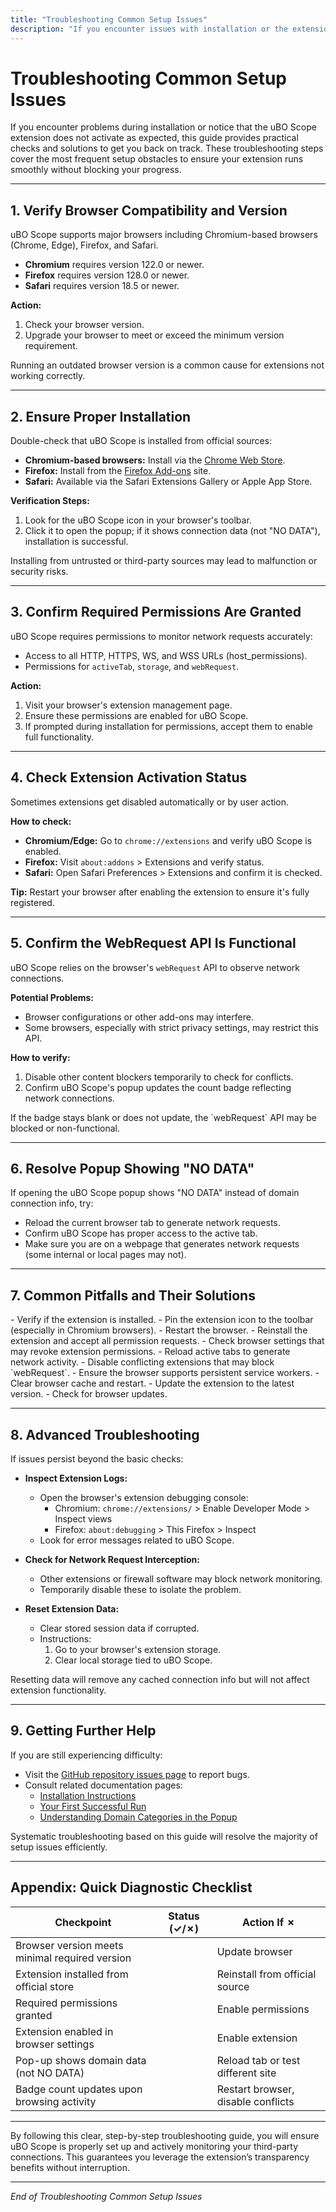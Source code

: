 ```yaml
---
title: "Troubleshooting Common Setup Issues"
description: "If you encounter issues with installation or the extension doesn’t activate as expected, this page offers quick checks and solutions. Find help for the most frequent setup obstacles—ensuring you’re not blocked from getting started."
---
```


# Troubleshooting Common Setup Issues

If you encounter problems during installation or notice that the uBO Scope extension does not activate as expected, this guide provides practical checks and solutions to get you back on track. These troubleshooting steps cover the most frequent setup obstacles to ensure your extension runs smoothly without blocking your progress.

---

## 1. Verify Browser Compatibility and Version

uBO Scope supports major browsers including Chromium-based browsers (Chrome, Edge), Firefox, and Safari.

- **Chromium** requires version 122.0 or newer.
- **Firefox** requires version 128.0 or newer.
- **Safari** requires version 18.5 or newer.

**Action:**
1. Check your browser version.
2. Upgrade your browser to meet or exceed the minimum version requirement.

<Tip>
Running an outdated browser version is a common cause for extensions not working correctly.
</Tip>

---

## 2. Ensure Proper Installation

Double-check that uBO Scope is installed from official sources:

- **Chromium-based browsers:** Install via the [Chrome Web Store](https://chromewebstore.google.com/detail/ubo-scope/bbdpgcaljkaaigfcomhidmneffjjjfgp).
- **Firefox:** Install from the [Firefox Add-ons](https://addons.mozilla.org/firefox/addon/ubo-scope/) site.
- **Safari:** Available via the Safari Extensions Gallery or Apple App Store.

**Verification Steps:**

1. Look for the uBO Scope icon in your browser's toolbar.
2. Click it to open the popup; if it shows connection data (not "NO DATA"), installation is successful.

<Warning>
Installing from untrusted or third-party sources may lead to malfunction or security risks.
</Warning>

---

## 3. Confirm Required Permissions Are Granted

uBO Scope requires permissions to monitor network requests accurately:

- Access to all HTTP, HTTPS, WS, and WSS URLs (host_permissions).
- Permissions for `activeTab`, `storage`, and `webRequest`.

**Action:**

1. Visit your browser's extension management page.
2. Ensure these permissions are enabled for uBO Scope.
3. If prompted during installation for permissions, accept them to enable full functionality.

---

## 4. Check Extension Activation Status

Sometimes extensions get disabled automatically or by user action.

**How to check:**

- **Chromium/Edge:** Go to `chrome://extensions` and verify uBO Scope is enabled.
- **Firefox:** Visit `about:addons` > Extensions and verify status.
- **Safari:** Open Safari Preferences > Extensions and confirm it is checked.

**Tip:**
Restart your browser after enabling the extension to ensure it's fully registered.

---

## 5. Confirm the WebRequest API Is Functional

uBO Scope relies on the browser's `webRequest` API to observe network connections.

**Potential Problems:**

- Browser configurations or other add-ons may interfere.
- Some browsers, especially with strict privacy settings, may restrict this API.

**How to verify:**

1. Disable other content blockers temporarily to check for conflicts.
2. Confirm uBO Scope's popup updates the count badge reflecting network connections.

<Note>
If the badge stays blank or does not update, the `webRequest` API may be blocked or non-functional.
</Note>

---

## 6. Resolve Popup Showing "NO DATA"

If opening the uBO Scope popup shows "NO DATA" instead of domain connection info, try:

- Reload the current browser tab to generate network requests.
- Confirm uBO Scope has proper access to the active tab.
- Make sure you are on a webpage that generates network requests (some internal or local pages may not).

---

## 7. Common Pitfalls and Their Solutions

<AccordionGroup title="Common Issues & Solutions">
<Accordion title="Extension Icon Missing from Toolbar">
- Verify if the extension is installed.
- Pin the extension icon to the toolbar (especially in Chromium browsers).
- Restart the browser.
</Accordion>
<Accordion title="Permissions Not Granted">
- Reinstall the extension and accept all permission requests.
- Check browser settings that may revoke extension permissions.
</Accordion>
<Accordion title="Badge Count Does Not Update">
- Reload active tabs to generate network activity.
- Disable conflicting extensions that may block `webRequest`.
- Ensure the browser supports persistent service workers.
</Accordion>
<Accordion title="Popup Remains Blank or Loads Slowly">
- Clear browser cache and restart.
- Update the extension to the latest version.
- Check for browser updates.
</Accordion>
</AccordionGroup>

---

## 8. Advanced Troubleshooting

If issues persist beyond the basic checks:

- **Inspect Extension Logs:**
  - Open the browser's extension debugging console:
    - Chromium: `chrome://extensions/` > Enable Developer Mode > Inspect views
    - Firefox: `about:debugging` > This Firefox > Inspect
  - Look for error messages related to uBO Scope.

- **Check for Network Request Interception:**
  - Other extensions or firewall software may block network monitoring.
  - Temporarily disable these to isolate the problem.

- **Reset Extension Data:**
  - Clear stored session data if corrupted.
  - Instructions:
    1. Go to your browser's extension storage.
    2. Clear local storage tied to uBO Scope.

<Warning>
Resetting data will remove any cached connection info but will not affect extension functionality.
</Warning>

---

## 9. Getting Further Help

If you are still experiencing difficulty:

- Visit the [GitHub repository issues page](https://github.com/gorhill/uBO-Scope/issues) to report bugs.
- Consult related documentation pages:
  - [Installation Instructions](/getting-started/setup-and-installation/install-instructions)
  - [Your First Successful Run](/getting-started/first-run-and-validation/getting-started-extension)
  - [Understanding Domain Categories in the Popup](/guides/core-workflow/understanding-domain-categories)

<Check>
Systematic troubleshooting based on this guide will resolve the majority of setup issues efficiently.
</Check>

---

## Appendix: Quick Diagnostic Checklist

| Checkpoint                             | Status (✓/✗) | Action If ✗                      |
|--------------------------------------|--------------|---------------------------------|
| Browser version meets minimal required version |              | Update browser                  |
| Extension installed from official store           |              | Reinstall from official source  |
| Required permissions granted                     |              | Enable permissions              |
| Extension enabled in browser settings              |              | Enable extension                |
| Pop-up shows domain data (not NO DATA)             |              | Reload tab or test different site |
| Badge count updates upon browsing activity          |              | Restart browser, disable conflicts |


---

By following this clear, step-by-step troubleshooting guide, you will ensure uBO Scope is properly set up and actively monitoring your third-party connections. This guarantees you leverage the extension’s transparency benefits without interruption.

---

*End of Troubleshooting Common Setup Issues*